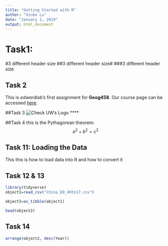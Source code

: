 ```yaml
---
title: "Getting Started with R"
author: "Xinbo Lu"
date: "January 1, 2019"
output: html_document
---
```


# Task1: 
#3 different header size
##3 different header size#
###3 different header size

## Task 2
This is *edwardlxb*’s first assignment for **Geog458**. Our course page can be accessed [here](https://canvas.uw.edu/courses/1269928).

##Task 3
![Check UW's Logo](https://s3-us-west-2.amazonaws.com/uw-s3-cdn/wp-content/uploads/sites/98/2014/09/07214435/Signature_Stacked_Purple_Hex.png)    ****


##Task 4
this is the Pythagorean theorem:
$$a^2 + b^2 = c^2$$


## Task 11: Loading the Data     
This this is how to load data into R and how to convert it


## Task 12 & 13
```r

library(tidyverse)
object1=read_csv("China_EO_49to17.csv")

object2=as_tibble(object1)

head(object2)
```


## Task 14 
```r
arrange(object2, desc(Year))






```